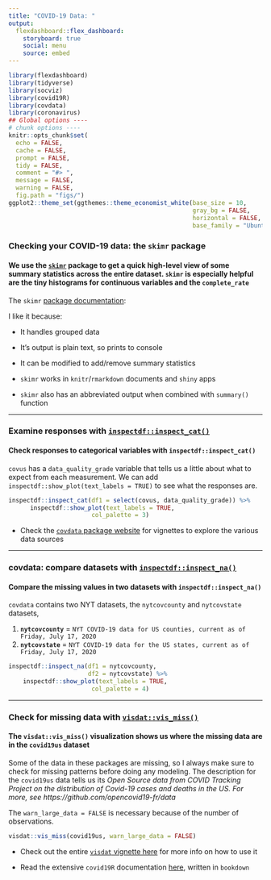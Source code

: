```yaml
---
title: "COVID-19 Data: "
output: 
  flexdashboard::flex_dashboard:
    storyboard: true
    social: menu
    source: embed
---
```


```r
library(flexdashboard)
library(tidyverse)
library(socviz)
library(covid19R)
library(covdata)
library(coronavirus)
## Global options ----
# chunk options ----
knitr::opts_chunk$set(
  echo = FALSE,
  cache = FALSE,
  prompt = FALSE,
  tidy = FALSE,
  comment = "#> ",
  message = FALSE,
  warning = FALSE, 
  fig.path = "figs/")
ggplot2::theme_set(ggthemes::theme_economist_white(base_size = 10, 
                                                   gray_bg = FALSE, 
                                                   horizontal = FALSE,
                                                   base_family = "Ubuntu"))
```
### Checking your COVID-19 data: the `skimr` package

#### We use the [`skimr`](https://docs.ropensci.org/skimr/) package to get a quick high-level view of some summary statistics across the entire dataset. `skimr` is especially helpful are the tiny histograms for continuous variables and the `complete_rate`

The `skimr` [package documentation](https://docs.ropensci.org/skimr/):

I like it because:

- It handles grouped data 

- It's output is plain text, so prints to console  

- It can be modified to add/remove summary statistics    

- `skimr` works in `knitr`/`rmarkdown` documents and `shiny` apps  

- `skimr` also has an abbreviated output when combined with `summary()` function 

***

### Examine responses with [`inspectdf::inspect_cat()`](https://alastairrushworth.github.io/inspectdf/) 

#### Check responses to categorical variables with `inspectdf::inspect_cat()` 

`covus` has a `data_quality_grade` variable that tells us a little about what to expect from each measurement. We can add `inspectdf::show_plot(text_labels = TRUE)` to see what the responses are.

```r
inspectdf::inspect_cat(df1 = select(covus, data_quality_grade)) %>% 
      inspectdf::show_plot(text_labels = TRUE, 
                       col_palette = 3)
```


- Check the [`covdata` package website](https://kjhealy.github.io/covdata/articles/covdata.html#exploring-the-data-1) for vignettes to explore the various data sources  

***


### covdata: compare datasets with [`inspectdf::inspect_na()`](https://alastairrushworth.github.io/inspectdf/) 

#### Compare the missing values in two datasets with `inspectdf::inspect_na()`

`covdata` contains two NYT datasets, the `nytcovcounty` and `nytcovstate` datasets,   

1. **`nytcovcounty`** = `NYT COVID-19 data for US counties, current as of Friday, July 17, 2020`    
2. **`nytcovstate`** = `NYT COVID-19 data for the US states, current as of Friday, July 17, 2020`

```r
inspectdf::inspect_na(df1 = nytcovcounty,  
                      df2 = nytcovstate) %>% 
    inspectdf::show_plot(text_labels = TRUE, 
                       col_palette = 4)
```

***




### Check for missing data with [`visdat::vis_miss()`](https://visdat.njtierney.com/)

#### The `visdat::vis_miss()` visualization shows us where the missing data are in the `covid19us` dataset

Some of the data in these packages are missing, so I always make sure to check for missing patterns before doing any modeling. The description for the `covid19us` data tells us its *Open Source data from COVID Tracking Project on the distribution of Covid-19 cases and deaths in the US. For more, see https://github.com/opencovid19-fr/data* 

The `warn_large_data = FALSE` is necessary because of the number of observations.

```r
visdat::vis_miss(covid19us, warn_large_data = FALSE) 
```

- Check out the entire [`visdat` vignette here](https://cran.r-project.org/web/packages/visdat/vignettes/using_visdat.html) for more info on how to use it

- Read the extensive `covid19R` documentation [here](https://covid19r.github.io/documentation/), written in `bookdown`

